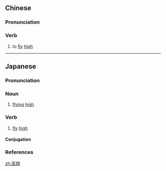 ==Chinese==
{{zh-forms}}

===Pronunciation===
{{zh-pron
|m=gāoxiáng
|cat=v
}}

===Verb===
{{zh-verb}}

# {{lb|zh|obsolete}} to [[fly]] [[high]]

----

==Japanese==
{{ja-kanjitab|こう|しょう|yomi=o}}

===Pronunciation===
{{ja-pron|yomi=o|こうしょう|acc=0|acc_ref=DJR}}

===Noun===
{{ja-noun|こうしょう|hhira=かうしやう}}

# [[flying]] [[high]]

===Verb===
{{ja-verb-suru|こうしょう|hhira=かうしやう}}

# [[fly]] [[high]]

====Conjugation====
{{ja-suru|こうしょう}}

===References===
<references/>

[[zh:高翔]]